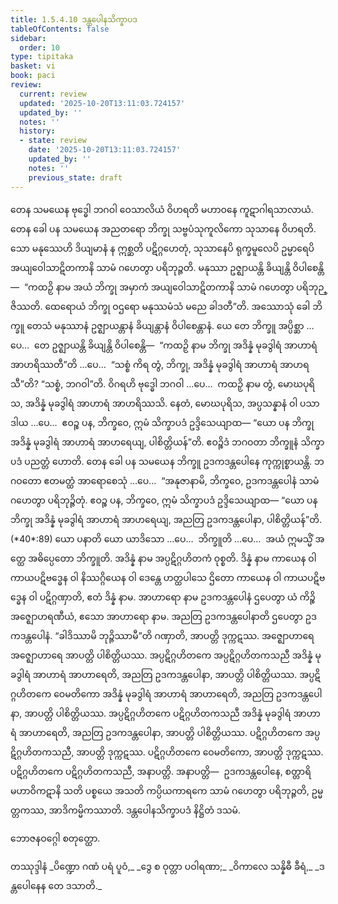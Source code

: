 ```yaml
---
title: 1.5.4.10 ဒန္တပေါနသိက္ခာပဒ
tableOfContents: false
sidebar:
  order: 10
type: tipitaka
basket: vi
book: paci
review:
  current: review
  updated: '2025-10-20T13:11:03.724157'
  updated_by: ''
  notes: ''
  history:
  - state: review
    date: '2025-10-20T13:11:03.724157'
    updated_by: ''
    notes: ''
    previous_state: draft
---
```



<DynamicBreadcrumb />


<ReviewStatus review={frontmatter.review} showDetails={true} />

<HypothesisAnnotation frontmatter={frontmatter} />

<Division number="263" book="paci" e="ch" v="2" p="120">

<Paragraph number="848" book="paci">
တေန သမယေန ဗုဒ္ဓေါ ဘဂဝါ ဝေသာလိယံ ဝိဟရတိ မဟာဝနေ ကူဋာဂါရသာလာယံ. တေန ခေါ ပန သမယေန အညတရော ဘိက္ခု သဗ္ဗပံသုကူလိကော သုသာနေ ဝိဟရတိ. သော မနုဿေဟိ ဒိယျမာနံ န ဣစ္ဆတိ ပဋိဂ္ဂဟေတုံ, သုသာနေပိ ရုက္ခမူလေပိ ဥမ္မာရေပိ အယျဝေါသာဋိတကာနိ သာမံ ဂဟေတွာ ပရိဘုဉ္ဇတိ. မနုဿာ ဥဇ္ဈာယန္တိ ခိယျန္တိ ဝိပါစေန္တိ—  “ကထဉှိ နာမ အယံ ဘိက္ခု အမှာကံ အယျဝေါသာဋိတကာနိ သာမံ ဂဟေတွာ ပရိဘုဉ္ဇိဿတိ. ထေရောယံ ဘိက္ခု ဝဌရော မနုဿမံသံ မညေ ခါဒတီ”တိ.
</Paragraph>

<Paragraph number="849" book="paci">
အဿောသုံ ခေါ ဘိက္ခူ တေသံ မနုဿာနံ ဥဇ္ဈာယန္တာနံ ခိယျန္တာနံ ဝိပါစေန္တာနံ. ယေ တေ ဘိက္ခူ အပ္ပိစ္ဆာ …ပေ…  တေ ဥဇ္ဈာယန္တိ ခိယျန္တိ ဝိပါစေန္တိ—  “ကထဉှိ နာမ ဘိက္ခု အဒိန္နံ မုခဒွါရံ အာဟာရံ အာဟရိဿတီ”တိ …ပေ…  “သစ္စံ ကိရ တွံ, ဘိက္ခု, အဒိန္နံ မုခဒွါရံ အာဟာရံ အာဟရသီ”တိ? “သစ္စံ, ဘဂဝါ”တိ. ဝိဂရဟိ ဗုဒ္ဓေါ ဘဂဝါ …ပေ…  ကထဉှိ နာမ တွံ, မောဃပုရိသ, အဒိန္နံ မုခဒွါရံ အာဟာရံ အာဟရိဿသိ. နေတံ, မောဃပုရိသ, အပ္ပသန္နာနံ ဝါ ပသာဒါယ …ပေ…  ဧဝဉ္စ ပန, ဘိက္ခဝေ, ဣမံ သိက္ခာပဒံ ဥဒ္ဒိသေယျာထ—
</Paragraph>

<Paragraph number="850" book="paci">
<Emphasis>“ယော ပန ဘိက္ခု အဒိန္နံ မုခဒွါရံ အာဟာရံ အာဟရေယျ, ပါစိတ္တိယန်”</Emphasis>တိ.
</Paragraph>

<Paragraph number="851" book="paci">
ဧဝဉ္စိဒံ ဘဂဝတာ ဘိက္ခူနံ သိက္ခာပဒံ ပညတ္တံ ဟောတိ.
</Paragraph>

</Division>
<Division number="264" book="paci" e="ch" v="2" p="121">

<Paragraph number="852" book="paci">
တေန ခေါ ပန သမယေန ဘိက္ခူ ဥဒကဒန္တပေါနေ ကုက္ကုစ္စာယန္တိ. ဘဂဝတော ဧတမတ္ထံ အာရောစေသုံ …ပေ…  “အနုဇာနာမိ, ဘိက္ခဝေ, ဥဒကဒန္တပေါနံ သာမံ ဂဟေတွာ ပရိဘုဉ္ဇိတုံ. ဧဝဉ္စ ပန, ဘိက္ခဝေ, ဣမံ သိက္ခာပဒံ ဥဒ္ဒိသေယျာထ—
</Paragraph>

</Division>
<Division number="265" book="paci" e="ch" v="2" p="121">

<Paragraph number="853" book="paci">
<Emphasis>“ယော ပန ဘိက္ခု အဒိန္နံ မုခဒွါရံ အာဟာရံ အာဟရေယျ, အညတြ ဥဒကဒန္တပေါနာ, ပါစိတ္တိယန်”</Emphasis>တိ. (*40*:<Emphasis>89</Emphasis>)
</Paragraph>

</Division>
<Division number="266" book="paci" e="ch" v="2" p="121">

<Paragraph number="854" book="paci">
<Emphasis>ယော ပနာ</Emphasis>တိ ယော ယာဒိသော …ပေ…  <Emphasis>ဘိက္ခူ</Emphasis>တိ …ပေ…  အယံ ဣမသ္မိံ အတ္ထေ အဓိပ္ပေတော ဘိက္ခူတိ.
</Paragraph>

<Paragraph number="855" book="paci">
<Emphasis>အဒိန္နံ</Emphasis> နာမ အပ္ပဋိဂ္ဂဟိတကံ ဝုစ္စတိ.
</Paragraph>

<Paragraph number="856" book="paci">
<Emphasis>ဒိန္နံ</Emphasis> နာမ ကာယေန ဝါ ကာယပဋိဗဒ္ဓေန ဝါ နိဿဂ္ဂိယေန ဝါ ဒေန္တေ ဟတ္ထပါသေ ဌိတော ကာယေန ဝါ ကာယပဋိဗဒ္ဓေန ဝါ ပဋိဂ္ဂဏှာတိ, ဧတံ ဒိန္နံ နာမ.
</Paragraph>

<Paragraph number="857" book="paci">
<Emphasis>အာဟာရော</Emphasis> နာမ ဥဒကဒန္တပေါနံ ဌပေတွာ ယံ ကိဉ္စိ အဇ္ဈောဟရဏီယံ, ဧသော အာဟာရော နာမ.
</Paragraph>

<Paragraph number="858" book="paci">
<Emphasis>အညတြ ဥဒကဒန္တပေါနာ</Emphasis>တိ ဌပေတွာ ဥဒကဒန္တပေါနံ.
</Paragraph>

<Paragraph number="859" book="paci">
“ခါဒိဿာမိ ဘုဉ္ဇိဿာမီ”တိ ဂဏှာတိ, အာပတ္တိ ဒုက္ကဋဿ. အဇ္ဈောဟာရေ အဇ္ဈောဟာရေ အာပတ္တိ ပါစိတ္တိယဿ.
</Paragraph>

</Division>
<Division number="267" book="paci" e="ch" v="2" p="121">

<Paragraph number="860" book="paci">
အပ္ပဋိဂ္ဂဟိတကေ အပ္ပဋိဂ္ဂဟိတကသညီ အဒိန္နံ မုခဒွါရံ အာဟာရံ အာဟာရေတိ, အညတြ ဥဒကဒန္တပေါနာ, အာပတ္တိ ပါစိတ္တိယဿ. အပ္ပဋိဂ္ဂဟိတကေ ဝေမတိကော အဒိန္နံ မုခဒွါရံ အာဟာရံ အာဟာရေတိ, အညတြ ဥဒကဒန္တပေါနာ, အာပတ္တိ ပါစိတ္တိယဿ. အပ္ပဋိဂ္ဂဟိတကေ ပဋိဂ္ဂဟိတကသညီ အဒိန္နံ မုခဒွါရံ အာဟာရံ အာဟာရေတိ, အညတြ ဥဒကဒန္တပေါနာ, အာပတ္တိ ပါစိတ္တိယဿ.
</Paragraph>

<Paragraph number="861" book="paci">
ပဋိဂ္ဂဟိတကေ အပ္ပဋိဂ္ဂဟိတကသညီ, အာပတ္တိ ဒုက္ကဋဿ. ပဋိဂ္ဂဟိတကေ ဝေမတိကော, အာပတ္တိ ဒုက္ကဋဿ. ပဋိဂ္ဂဟိတကေ ပဋိဂ္ဂဟိတကသညီ, အနာပတ္တိ.
</Paragraph>

</Division>
<Division number="268" book="paci" e="ch" v="2" p="122">

<Paragraph number="862" book="paci">
အနာပတ္တိ—  ဥဒကဒန္တပေါနေ, စတ္တာရိ မဟာဝိကဋာနိ သတိ ပစ္စယေ အသတိ ကပ္ပိယကာရကေ သာမံ ဂဟေတွာ ပရိဘုဉ္ဇတိ, ဥမ္မတ္တကဿ, အာဒိကမ္မိကဿာတိ.

</Paragraph>
</Division>

<Paragraph number="863" type="center" book="paci">
ဒန္တပေါနသိက္ခာပဒံ နိဋ္ဌိတံ ဒသမံ.

  
ဘောဇနဝဂ္ဂေါ စတုတ္ထော.



</Paragraph>

<Paragraph number="864" type="center" book="paci">
တဿုဒ္ဒါနံ


</Paragraph>

<Paragraph number="865" type="verses" book="paci">
_ပိဏ္ဍော ဂဏံ ပရံ ပူဝံ,_  
_ဒွေ စ ဝုတ္တာ ပဝါရဏာ;_  
_ဝိကာလေ သန္နိဓီ ခီရံ,_  
_ဒန္တပေါနေန တေ ဒသာတိ._
</Paragraph>
